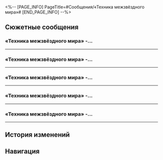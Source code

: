 <%-- [PAGE_INFO]
PageTitle=#Сообщения/«Техника межзвёздного мира»#
[END_PAGE_INFO] --%>
{{Сообщение Инфобокс
|id          = 49
|Изображение = НИП «Техника межзвёздного мира» Иконка.png
|Тип         = НИП
|Отправитель = «Техника межзвёздного мира»
|ПодписьСоо  = Большая акция середины года. Доступны купоны.
|Фракция     = Другие
}}

==Сюжетные сообщения==
===«Техника межзвёздного мира» -...===
{{Сообщения
|условие_получения = 
|текст =
:'''«Техника межзвёздного мира»:''' «Техника межзвёздного мира» - до большой распродажи этой янтарной эры осталось всего три года! Теперь доступны ограниченные купоны, каждый из которых стоит 200 кредитов! Умный туалет для кемпинга на открытом воздухе и использования в условиях бездорожья теперь продаётся по низкой цене в 25 000 000 кредитов!
:'''«Техника межзвёздного мира»:''' «Техника межзвёздного мира» - Благодаря сбережениям по купонам боевая гуманоидная микроволновая печь обойдётся всего в 32 999 999 кредитов! Также доступны купоны на 25 кредитов, которые подойдут для всего ассортимента интернет-магазина!
:{Выбор} Опять спам...
::'''(Первопроходец):''' Так и {{MC|ж=знала|м=знал}}.
::'''(Первопроходец):''' Опять этот спам! Им больше заняться нечем?
:{Выбор} Как сделать заказ?
::'''(Первопроходец):''' Интересно.
::'''(Первопроходец):''' Где можно заказать?
:'''«Техника межзвёздного мира»:''' ?
:'''«Техника межзвёздного мира»:''' ???
:{Выбор} Почему вы отправляете только знаки вопроса?
::'''(Первопроходец):''' ?
::'''(Первопроходец):''' Скажите что-нибудь. Хватит слать знаки вопроса.
:{Выбор} Скиньте ссылку?
::'''(Первопроходец):''' ?
::'''(Первопроходец):''' Так где я могу заказать?
::'''(Первопроходец):''' Скиньте ссылку, спасибо
:'''«Техника межзвёздного мира»:''' Постойте. Я так давно ни с кем не говорил. Я всё ещё в шоке.
:'''«Техника межзвёздного мира»:''' Вы правда с Ярило-VI? Как вы ещё живы?
:{Выбор} Кто ты?
::'''(Первопроходец):''' Погоди, ты кто? Откуда у тебя мой номер?
:{Выбор} Объяснить собеседнику ситуацию.
::'''(Первопроходец):''' Я расследую неопознанный сигнал и каким-то образом {{MC|ж=связалась|м=связался}} с тобой.
::'''(Первопроходец):''' Так кто ты?
:'''«Техника межзвёздного мира»:''' Ха-ха-ха, я продавец в «Технике межзвёздного мира».<br />Я 56-й офицер связи, назначенный на Ярило-VI, и моя работа - наблюдать за этой планетой и распространять на ней рекламу.
:'''«Техника межзвёздного мира»:''' Но за 78 лет, прошедших с тех пор, как я был назначен на этот пост, я ни разу не получил ни одного ответа.<br />Я думал, что вы все вымерли из-за метели, лол.
:'''«Техника межзвёздного мира»:''' Но раз уж судьба свела нас вместе, не хотите приобрести какую-нибудь бытовую технику? Мы сейчас проводим распродажу и вернём 50 кредитов за каждые потраченные 50 000. Это хорошая сделка!
:{Выбор} Не, много дел.
::'''(Первопроходец):''' Не, у меня много дел.
::'''(Первопроходец):''' Нет, прости.
::'''«Техника межзвёздного мира»:''' Ну и ладно. Если что-нибудь понадобится, просто дайте знать!
:{Выбор} Отправь ссылку...
::'''(Первопроходец):''' Отправь ссылку...
::'''«Техника межзвёздного мира»:''' Конечно! Минутку!
::{{Диалог|Предупреждение}} «Техника межзвёздного мира» не в сети
::{Выбор} Ты куда?
:::'''(Первопроходец):''' ???
:::'''(Первопроходец):''' А ссылка?
::{Выбор} Это развод, что ли?
:::'''(Первопроходец):''' ???
:::'''(Первопроходец):''' Ты разводишь покупателей?
}}
----

===«Техника межзвёздного мира» -...===
{{Сообщения
|условие_получения = 
|текст =
:'''«Техника межзвёздного мира»:''' «Техника межзвёздного мира» - У вас есть 88 неиспользованных бесплатных кредитов, которые можно использовать для покупки любого продукта на официальном сайте «Техники межзвёздного мира» (примечание: некоторые товары со скидкой не включены в акцию)! Вы можете использовать столько бесплатных кредитов, сколько захотите. Чем больше вы покупаете, тем на большее можете претендовать!
:'''«Техника межзвёздного мира»:''' Дорогой покупатель, вы ещё здесь?
:'''«Техника межзвёздного мира»:''' Простите, что так внезапно, но у меня есть вопрос.
:{Выбор} Чего?
::'''(Первопроходец):''' Чего?
:{Выбор} Ничего не покупаю, спасибо.
::'''(Первопроходец):''' Мне ничего не нужно, спасибо.
:{Выбор} Нашёл ссылку?
::'''(Первопроходец):''' Наконец ссылку пришлёшь?
::'''«Техника межзвёздного мира»:''' Нет-нет. Я всё ещё работаю над этим, надеюсь, вы поймёте.
:'''«Техника межзвёздного мира»:''' Я доложил начальству о ситуации на Ярило-VI, и теперь они велят мне отправить им полный отчёт с кратким изложением произошедшего.
:'''«Техника межзвёздного мира»:''' Не могли бы вы, пожалуйста, подробно описать, что произошло на планете с тех пор, как 700 лет назад началась Вечная мерзлота?<br />Когда у вас будет свободное время, никакой спешки.
:{Выбор} Ничего не знаю.
::'''(Первопроходец):''' Я не {{MC|м=местный|ж=местная}}... Откуда мне это знать?
::'''«Техника межзвёздного мира»:''' Э...
::'''«Техника межзвёздного мира»:''' А вы могли бы спросить местных? Пожалуйста!
:{Выбор} Я могу спросить.
::'''(Первопроходец):''' Я поспрашиваю.
::'''«Техника межзвёздного мира»:''' Отлично! Большое спасибо!
:'''«Техника межзвёздного мира»:''' В качестве благодарности я попрошу для вас скидочный купон! До встречи.
:{{Диалог|Предупреждение}} «Техника межзвёздного мира» не в сети
}}
----

===«Техника межзвёздного мира» -...===
{{Сообщения
|условие_получения = 
|текст =
:'''«Техника межзвёздного мира»:''' «Техника межзвёздного мира» - Звезда магазина возвращается на ограниченное время!<br />С 10-кредитным купоном сэкономьте деньги на горячих распродажах 500 портативных семейных мини-средств для очищения лица с нано-шлифовкой, выпущенных ограниченным тиражом!<br />Для получения дополнительной информации, пожалуйста, посетите официальный веб-сайт «Техники межзвёздного мира»!
:'''«Техника межзвёздного мира»:''' Здравствуйте, вы здесь?
:'''«Техника межзвёздного мира»:''' Это снова я.
:{Выбор} Что такое?
::'''(Первопроходец):''' Что в этот раз?
:{Выбор} Мне ничего не нужно, спасибо.
::'''(Первопроходец):''' Я не хочу ничего покупать.
:{Выбор} Нашёл ссылку?
::'''(Первопроходец):''' Подходящий момент, чтобы прислать мне ссылку.
::'''«Техника межзвёздного мира»:''' Прошу прощения, наш сайт слишком сложный, мне нужно больше времени.
:'''«Техника межзвёздного мира»:''' Я хотел узнать насчёт своей просьбы.
:{Выбор} Я только {{MC|ж=приступила|м=приступил}}.
::'''(Первопроходец):''' Мне нужно больше времени. Я {{MC|ж=попросила|м=попросил}} друга помочь.
:{Выбор} Прошло мало времени.
::'''(Первопроходец):''' Времени прошло совсем мало, не торопи меня.
:'''«Техника межзвёздного мира»:''' О.
:'''«Техника межзвёздного мира»:''' Ладно.
:'''«Техника межзвёздного мира»:''' Хорошо, буду ждать. Спасибо, дорогой покупатель.
}}
----

===«Техника межзвёздного мира» -...===
{{Сообщения
|условие_получения = 
|текст =
:'''«Техника межзвёздного мира»:''' «Техника межзвёздного мира» - Новинка на этой неделе! Товары большой ценности ждут вашего ознакомления!<br />Рекомендуется за отличную стоимость: сэкономьте 200 кредитов на инвалидной коляске с автоматическим переключением передач на базе искусственного интеллекта по низкой цене всего 45 499 800 кредитов!<br />Горячая сделка: цена на бытовую фритюрницу на атомной энергии снижена до 1 199 999 кредитов только на ограниченное время!<br />Для получения более выгодных предложений, пожалуйста, перейдите по этой ссылке: <u>нажмите здесь</u>
:'''«Техника межзвёздного мира»:''' Дорогой покупатель, прошу прощения. Я не могу контролировать рекламную рассылку.
:'''«Техника межзвёздного мира»:''' Здравствуйте, вы здесь?
:'''«Техника межзвёздного мира»:''' Прошу прощения за беспокойство. Я хотел узнать, как там дела с моей просьбой.
:{Выбор} Хватит спрашивать, я работаю над этим.
::'''(Первопроходец):''' Я уже работаю над этим... Дай мне сначала собрать информацию.
::'''«Техника межзвёздного мира»:''' Простите, простите. Буду ждать.
:{Выбор} С меня хватит!
::'''(Первопроходец):''' С меня хватит! Прояви терпение!
::'''«Техника межзвёздного мира»:''' Прошу прощения. Я просто хотел узнать, как обстоят дела.
::'''«Техника межзвёздного мира»:''' Я буду ждать и больше не побеспокою вас. Не торопитесь.
:{Выбор} Наконец-то ссылка...
::'''(Первопроходец):''' Смотрю, ты ссылочку прислал наконец-то...
::'''(Первопроходец):''' Я ищу необходимую тебе информацию. Отправлю сразу, как найду.
::'''«Техника межзвёздного мира»:''' Ха-ха-ха, вы так{{MC|м=ой смешной|ж=ая смешная}}.
::'''«Техника межзвёздного мира»:''' Пожалуйста, поторопитесь. Начальство уже требует от меня отчёт.<br />Не буду больше беспокоить.
}}
----

===«Техника межзвёздного мира» -...===
{{Сообщения
|условие_получения = 
|текст =
:'''«Техника межзвёздного мира»:''' «Техника межзвёздного мира» - Совершенно новое обновление преимуществ членства! Горячие распродажи идут прямо сейчас! Огромная экономия, скидки только для участников, а также множество купонов и бесплатных кредитов!<br />Напишите в ответ «Выгода», чтобы мгновенно забронировать дополнительные услуги и получить виртуальную плюшевую игрушку талисмана «Техники межзвёздного мира»!
:'''«Техника межзвёздного мира»:''' Простите, прошу прощения.
:'''«Техника межзвёздного мира»:''' Я не собираюсь ничего спрашивать. Не торопитесь.
:{Выбор} Как раз вовремя.
::'''(Первопроходец):''' Как раз вовремя. Я {{MC|ж=закончила|м=закончил}} разбирать информацию.
:{Выбор} Можно тебя заблокировать?
::'''(Первопроходец):''' Можно тебя заблокировать?..
::'''«Техника межзвёздного мира»:''' Пожалуйста, не надо! Вы нужны мне для отчёта!
::'''(Первопроходец):''' Ладно, я {{MC|ж=закончила|м=закончил}} разбирать информацию.
:{Выбор} Выгода.
::'''(Первопроходец):''' Выгода.
::'''«Техника межзвёздного мира»:''' Кхм, вы не можете разместить заказ, не используя кавычки.
::'''(Первопроходец):''' Шучу. Я {{MC|ж=закончила|м=закончил}} разбирать информацию.
:{{Диалог|Предупреждение}} Файл «Хроники Белобога: до Вечной мерзлоты» отправлен
:{{Диалог|Предупреждение}} Файл «Хроники Белобога: до Вечной мерзлоты» получен
:'''«Техника межзвёздного мира»:''' !!!
:'''«Техника межзвёздного мира»:''' Огромное спасибо!
:'''«Техника межзвёздного мира»:''' Теперь я могу написать отчёт. Прошу прощения, что беспокоил вас!
:{Выбор} Ничего страшного.
::'''(Первопроходец):''' Ничего страшного, я тоже {{MC|ж=узнала|м=узнал}} много нового.
::'''«Техника межзвёздного мира»:''' Ха-ха-ха, вы так добры!
:{Выбор} Притворюсь, будто этого никогда не было.
::'''(Первопроходец):''' Прощу тебя на этот раз.
::'''(Первопроходец):''' ...Шучу. Надеюсь, я не {{MC|ж=обидела|м=обидел}} тебя.
::'''«Техника межзвёздного мира»:''' Ха-ха, конечно, нет!
:'''«Техника межзвёздного мира»:''' Поскольку вы оказали такую большую помощь, я рекомендую вам ознакомиться с нашим новейшим предложением: изготовленный на заказ «Малыш Ричи» премиум-класса, версия 17.93, коллекционное издание серии «Ричард», лучший поисковик объектов для дома в этом году!<br />Этот поисковик может легко найти предметы, которые вы потеряли, основываясь на ваших мыслях, и вы даже можете получить совместимое зарядное устройство совершенно бесплатно, если сделаете предварительный заказ сейчас и оплатите полную стоимость!
:{Выбор} У меня уже есть.
:'''(Первопроходец):''' У меня уже есть.
:'''«Техника межзвёздного мира»:''' А? Правда?
:'''«Техника межзвёздного мира»:''' Тогда как насчёт целого набора высокочастотных термодинамических кухонных ножей? Если вы их возьмёте, я предоставлю вам дополнительную скидку 10%, которую можно использовать вместе с купонами. Это будет отличная сделка!
:'''(Первопроходец):''' Постой, давай обсудим поисковик объектов для дома.<br />Свой я {{MC|м=нашёл|ж=нашла}} случайно, и там написано, что его можно вернуть в магазин для починки. Как это сделать?
:'''«Техника межзвёздного мира»:''' Мы не оказываем техническое обслуживание этого продукта, но раз вы нашли его случайно, то это должно быть чьей-то потерянной посылкой. Я сейчас посмотрю.
:'''«Техника межзвёздного мира»:''' Нашёл. Доставка на космическую станцию «Герта». Возможно, вы можете связаться с получателем лично.
:{Выбор} Отлично, спасибо.
::'''(Первопроходец):''' Спасибо, я поищу.
::'''«Техника межзвёздного мира»:''' Ха-ха, я просто делаю, что могу.
:{Выбор} Я живу на станции «Герта»!
::'''(Первопроходец):''' Правда? Я оттуда родом.
::'''«Техника межзвёздного мира»:''' Ха-ха-ха, вы {{MC|м=такой забавный|ж=такая забавная}}.
:'''«Техника межзвёздного мира»:''' О, и раз уж мы здесь, позвольте мне порекомендовать вам полностью автоматическую подушку с эффектом памяти для шеи, изготовленную из натурального вонвакского каучука.<br />Эта подушка - самый продаваемый продукт в нашей коллекции умных постельных принадлежностей. Если вы сделаете заказ сейчас, я могу дать вам купон на 300 кредитов для дополнительной скидки. Это очень выгодная сделка!
:{Выбор} Не сейчас. Пока.
::'''(Первопроходец):''' Не сейчас. Пока.
::'''«Техника межзвёздного мира»:''' Хорошо! Если что-нибудь понадобится, просто свяжитесь со мной. Я отвечу немедленно, 24/7.
:{Выбор} (Заблокировать)
::'''(Первопроходец):''' Я больше не буду это терпеть, добро пожаловать в чёрный список.
::{{Диалог|Предупреждение}} Вы больше не будете получать сообщения от «Техники межзвёздного мира»
}}
----

==История изменений==
{{История изменений|3.5}}

==Навигация==
{{Сообщения Навбокс}}